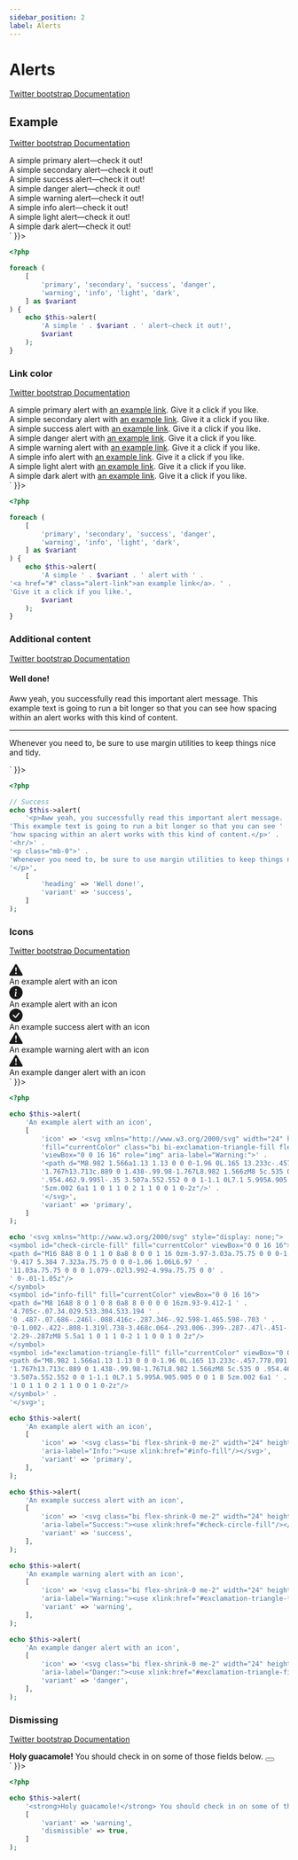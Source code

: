 ```yaml
---
sidebar_position: 2
label: Alerts
---
```



# Alerts

[Twitter bootstrap Documentation](https://getbootstrap.com/docs/5.1/components/alerts/)

## Example

[Twitter bootstrap Documentation](https://getbootstrap.com/docs/5.1/components/alerts/#examples)

<Tabs>
<TabItem value="result" label="Result" default>
  <HtmlCode bootstrapVersion="5.1">
      <div dangerouslySetInnerHTML={{ __html: `<div class="alert alert-primary" role="alert">
    A simple primary alert&mdash;check it out!
</div>
<div class="alert alert-secondary" role="alert">
    A simple secondary alert&mdash;check it out!
</div>
<div class="alert alert-success" role="alert">
    A simple success alert&mdash;check it out!
</div>
<div class="alert alert-danger" role="alert">
    A simple danger alert&mdash;check it out!
</div>
<div class="alert alert-warning" role="alert">
    A simple warning alert&mdash;check it out!
</div>
<div class="alert alert-info" role="alert">
    A simple info alert&mdash;check it out!
</div>
<div class="alert alert-light" role="alert">
    A simple light alert&mdash;check it out!
</div>
<div class="alert alert-dark" role="alert">
    A simple dark alert&mdash;check it out!
</div>` }}></div>
  </HtmlCode>
</TabItem>
<TabItem value="source" label="Source">

```php
<?php

foreach (
    [
        'primary', 'secondary', 'success', 'danger',
        'warning', 'info', 'light', 'dark',
    ] as $variant
) {
    echo $this->alert(
        'A simple ' . $variant . ' alert—check it out!',
        $variant
    );
}
```

</TabItem>
</Tabs>

### Link color

[Twitter bootstrap Documentation](https://getbootstrap.com/docs/5.1/components/alerts/#link-color)

<Tabs>
<TabItem value="result" label="Result" default>
  <HtmlCode bootstrapVersion="5.1">
      <div dangerouslySetInnerHTML={{ __html: `<div class="alert alert-primary" role="alert">
    A simple primary alert with <a href="#" class="alert-link">an example link</a>. Give it a click if you like.
</div>
<div class="alert alert-secondary" role="alert">
    A simple secondary alert with <a href="#" class="alert-link">an example link</a>. Give it a click if you like.
</div>
<div class="alert alert-success" role="alert">
    A simple success alert with <a href="#" class="alert-link">an example link</a>. Give it a click if you like.
</div>
<div class="alert alert-danger" role="alert">
    A simple danger alert with <a href="#" class="alert-link">an example link</a>. Give it a click if you like.
</div>
<div class="alert alert-warning" role="alert">
    A simple warning alert with <a href="#" class="alert-link">an example link</a>. Give it a click if you like.
</div>
<div class="alert alert-info" role="alert">
    A simple info alert with <a href="#" class="alert-link">an example link</a>. Give it a click if you like.
</div>
<div class="alert alert-light" role="alert">
    A simple light alert with <a href="#" class="alert-link">an example link</a>. Give it a click if you like.
</div>
<div class="alert alert-dark" role="alert">
    A simple dark alert with <a href="#" class="alert-link">an example link</a>. Give it a click if you like.
</div>` }}></div>
  </HtmlCode>
</TabItem>
<TabItem value="source" label="Source">

```php
<?php

foreach (
    [
        'primary', 'secondary', 'success', 'danger',
        'warning', 'info', 'light', 'dark',
    ] as $variant
) {
    echo $this->alert(
        'A simple ' . $variant . ' alert with ' .
'<a href="#" class="alert-link">an example link</a>. ' .
'Give it a click if you like.',
        $variant
    );
}
```

</TabItem>
</Tabs>

### Additional content

[Twitter bootstrap Documentation](https://getbootstrap.com/docs/5.1/components/alerts/#additional-content)

<Tabs>
<TabItem value="result" label="Result" default>
  <HtmlCode bootstrapVersion="5.1">
      <div dangerouslySetInnerHTML={{ __html: `<div class="alert alert-success" role="alert">
    <h4 class="alert-heading">Well done!</h4>
    <p>Aww yeah, you successfully read this important alert message. This example text is going to run a bit longer so that you can see how spacing within an alert works with this kind of content.</p>
    <hr>
    <p class="mb-0">Whenever you need to, be sure to use margin utilities to keep things nice and tidy.</p>
</div>` }}></div>
  </HtmlCode>
</TabItem>
<TabItem value="source" label="Source">

```php
<?php

// Success
echo $this->alert(
    '<p>Aww yeah, you successfully read this important alert message. ' .
'This example text is going to run a bit longer so that you can see ' .
'how spacing within an alert works with this kind of content.</p>' .
'<hr/>' .
'<p class="mb-0">' .
'Whenever you need to, be sure to use margin utilities to keep things nice and tidy.' .
'</p>',
    [
        'heading' => 'Well done!',
        'variant' => 'success',
    ]
);
```

</TabItem>
</Tabs>

### Icons

[Twitter bootstrap Documentation](https://getbootstrap.com/docs/5.1/components/alerts/#icons)

<Tabs>
<TabItem value="result" label="Result" default>
  <HtmlCode bootstrapVersion="5.1">
      <div dangerouslySetInnerHTML={{ __html: `<div class="alert alert-primary align-items-center d-flex" role="alert">
    <svg xmlns="http://www.w3.org/2000/svg" width="24" height="24" fill="currentColor" class="bi bi-exclamation-triangle-fill flex-shrink-0 me-2" viewbox="0 0 16 16" role="img" aria-label="Warning:">
    <path d="M8.982 1.566a1.13 1.13 0 0 0-1.96 0L.165 13.233c-.457.778.091 1.767.98 1.767h13.713c.889 0 1.438-.99.98-1.767L8.982 1.566zM8 5c.535 0 .954.462.9.995l-.35 3.507a.552.552 0 0 1-1.1 0L7.1 5.995A.905.905 0 0 1 8 5zm.002 6a1 1 0 1 1 0 2 1 1 0 0 1 0-2z"></path>
    </svg>
    <div>
        An example alert with an icon
    </div>
</div>
<svg xmlns="http://www.w3.org/2000/svg" style="display: none;">
                            <symbol id="check-circle-fill" fill="currentColor" viewbox="0 0 16 16">
                            <path d="M16 8A8 8 0 1 1 0 8a8 8 0 0 1 16 0zm-3.97-3.03a.75.75 0 0 0-1.08.022L7.477 9.417 5.384 7.323a.75.75 0 0 0-1.06 1.06L6.97 11.03a.75.75 0 0 0 1.079-.02l3.992-4.99a.75.75 0 0 0-.01-1.05z"></path>
                            </symbol>
                            <symbol id="info-fill" fill="currentColor" viewbox="0 0 16 16">
                            <path d="M8 16A8 8 0 1 0 8 0a8 8 0 0 0 0 16zm.93-9.412-1 4.705c-.07.34.029.533.304.533.194 0 .487-.07.686-.246l-.088.416c-.287.346-.92.598-1.465.598-.703 0-1.002-.422-.808-1.319l.738-3.468c.064-.293.006-.399-.287-.47l-.451-.081.082-.381 2.29-.287zM8 5.5a1 1 0 1 1 0-2 1 1 0 0 1 0 2z"></path>
                            </symbol>
                            <symbol id="exclamation-triangle-fill" fill="currentColor" viewbox="0 0 16 16">
                            <path d="M8.982 1.566a1.13 1.13 0 0 0-1.96 0L.165 13.233c-.457.778.091 1.767.98 1.767h13.713c.889 0 1.438-.99.98-1.767L8.982 1.566zM8 5c.535 0 .954.462.9.995l-.35 3.507a.552.552 0 0 1-1.1 0L7.1 5.995A.905.905 0 0 1 8 5zm.002 6a1 1 0 1 1 0 2 1 1 0 0 1 0-2z"></path>
                            </symbol>
</svg>
<div class="alert alert-primary align-items-center d-flex" role="alert">
    <svg class="bi flex-shrink-0 me-2" width="24" height="24" role="img" aria-label="Info:"><use xlink:href="#info-fill"></use></svg>
    <div>
        An example alert with an icon
    </div>
</div>
<div class="alert alert-success align-items-center d-flex" role="alert">
    <svg class="bi flex-shrink-0 me-2" width="24" height="24" role="img" aria-label="Success:"><use xlink:href="#check-circle-fill"></use></svg>
    <div>
        An example success alert with an icon
    </div>
</div>
<div class="alert alert-warning align-items-center d-flex" role="alert">
    <svg class="bi flex-shrink-0 me-2" width="24" height="24" role="img" aria-label="Warning:"><use xlink:href="#exclamation-triangle-fill"></use></svg>
    <div>
        An example warning alert with an icon
    </div>
</div>
<div class="alert alert-danger align-items-center d-flex" role="alert">
    <svg class="bi flex-shrink-0 me-2" width="24" height="24" role="img" aria-label="Danger:"><use xlink:href="#exclamation-triangle-fill"></use></svg>
    <div>
        An example danger alert with an icon
    </div>
</div>` }}></div>
  </HtmlCode>
</TabItem>
<TabItem value="source" label="Source">

```php
<?php

echo $this->alert(
    'An example alert with an icon',
    [
        'icon' => '<svg xmlns="http://www.w3.org/2000/svg" width="24" height="24" ' .
        'fill="currentColor" class="bi bi-exclamation-triangle-fill flex-shrink-0 me-2" ' .
        'viewBox="0 0 16 16" role="img" aria-label="Warning:">' .
        '<path d="M8.982 1.566a1.13 1.13 0 0 0-1.96 0L.165 13.233c-.457.778.091 1.767.98 ' .
        '1.767h13.713c.889 0 1.438-.99.98-1.767L8.982 1.566zM8 5c.535 0 ' .
        '.954.462.9.995l-.35 3.507a.552.552 0 0 1-1.1 0L7.1 5.995A.905.905 0 0 1 8 ' .
        '5zm.002 6a1 1 0 1 1 0 2 1 1 0 0 1 0-2z"/>' .
        '</svg>',
        'variant' => 'primary',
    ]
);

echo '<svg xmlns="http://www.w3.org/2000/svg" style="display: none;">
<symbol id="check-circle-fill" fill="currentColor" viewBox="0 0 16 16">
<path d="M16 8A8 8 0 1 1 0 8a8 8 0 0 1 16 0zm-3.97-3.03a.75.75 0 0 0-1.08.022L7.477 ' .
'9.417 5.384 7.323a.75.75 0 0 0-1.06 1.06L6.97 ' .
'11.03a.75.75 0 0 0 1.079-.02l3.992-4.99a.75.75 0 0' .
' 0-.01-1.05z"/>
</symbol>
<symbol id="info-fill" fill="currentColor" viewBox="0 0 16 16">
<path d="M8 16A8 8 0 1 0 8 0a8 8 0 0 0 0 16zm.93-9.412-1 ' .
'4.705c-.07.34.029.533.304.533.194 ' .
'0 .487-.07.686-.246l-.088.416c-.287.346-.92.598-1.465.598-.703 ' .
'0-1.002-.422-.808-1.319l.738-3.468c.064-.293.006-.399-.287-.47l-.451-.081.082-.381 ' .
'2.29-.287zM8 5.5a1 1 0 1 1 0-2 1 1 0 0 1 0 2z"/>
</symbol>
<symbol id="exclamation-triangle-fill" fill="currentColor" viewBox="0 0 16 16">
<path d="M8.982 1.566a1.13 1.13 0 0 0-1.96 0L.165 13.233c-.457.778.091 1.767.98 ' .
'1.767h13.713c.889 0 1.438-.99.98-1.767L8.982 1.566zM8 5c.535 0 .954.462.9.995l-.35 ' .
'3.507a.552.552 0 0 1-1.1 0L7.1 5.995A.905.905 0 0 1 8 5zm.002 6a1 ' .
'1 0 1 1 0 2 1 1 0 0 1 0-2z"/>
</symbol>' .
'</svg>';

echo $this->alert(
    'An example alert with an icon',
    [
        'icon' => '<svg class="bi flex-shrink-0 me-2" width="24" height="24" role="img" ' .
        'aria-label="Info:"><use xlink:href="#info-fill"/></svg>',
        'variant' => 'primary',
    ],
);

echo $this->alert(
    'An example success alert with an icon',
    [
        'icon' => '<svg class="bi flex-shrink-0 me-2" width="24" height="24" role="img" ' .
        'aria-label="Success:"><use xlink:href="#check-circle-fill"/></svg>',
        'variant' => 'success',
    ],
);

echo $this->alert(
    'An example warning alert with an icon',
    [
        'icon' => '<svg class="bi flex-shrink-0 me-2" width="24" height="24" role="img" ' .
        'aria-label="Warning:"><use xlink:href="#exclamation-triangle-fill"/></svg>',
        'variant' => 'warning',
    ],
);

echo $this->alert(
    'An example danger alert with an icon',
    [
        'icon' => '<svg class="bi flex-shrink-0 me-2" width="24" height="24" role="img" ' .
        'aria-label="Danger:"><use xlink:href="#exclamation-triangle-fill"/></svg>',
        'variant' => 'danger',
    ],
);
```

</TabItem>
</Tabs>

### Dismissing

[Twitter bootstrap Documentation](https://getbootstrap.com/docs/5.1/components/alerts/#dismissing)

<Tabs>
<TabItem value="result" label="Result" default>
  <HtmlCode bootstrapVersion="5.1">
      <div dangerouslySetInnerHTML={{ __html: `<div class="alert alert-dismissible alert-warning fade show" role="alert">
    <strong>Holy guacamole!</strong> You should check in on some of those fields below.
    <button aria-label="Close" class="btn-close" data-bs-dismiss="alert" name="button" type="button" value=""></button>
</div>` }}></div>
  </HtmlCode>
</TabItem>
<TabItem value="source" label="Source">

```php
<?php

echo $this->alert(
    '<strong>Holy guacamole!</strong> You should check in on some of those fields below.',
    [
        'variant' => 'warning',
        'dismissible' => true,
    ]
);
```

</TabItem>
</Tabs>

